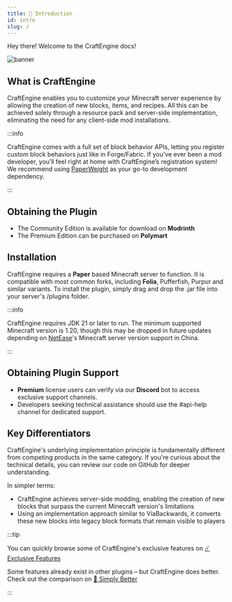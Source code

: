 ```yaml
---
title: 📗 Introduction
id: intro
slug: /
---
```



Hey there! Welcome to the CraftEngine docs!

<div style={{ display: 'flex', justifyContent: 'center', maxWidth: '100%', margin: '0 auto' }}>
  <img src={require('/img/craftengine.avif').default} alt="banner" style={{ width: '100%', height: 'auto', maxWidth: '400px', maxHeight: '400px', objectFit: 'contain' }} fetchPriority="high" />
</div>


## What is CraftEngine

CraftEngine enables you to customize your Minecraft server experience by allowing the creation of new blocks, items, and recipes. All this can be achieved solely through a resource pack and server-side implementation, eliminating the need for any client-side mod installations.

:::info

CraftEngine comes with a full set of block behavior APIs, letting you register custom block behaviors just like in Forge/Fabric. If you’ve ever been a mod developer, you’ll feel right at home with CraftEngine’s registration system! We recommend using [PaperWeight](https://github.com/PaperMC/paperweight) as your go-to development dependency.

:::

## Obtaining the Plugin
- The Community Edition is available for download on <Highlight color="#3CB371"><ColoredLink to="https://modrinth.com/plugin/craftengine" color="#ffffff">**Modrinth**</ColoredLink></Highlight>
- The Premium Edition can be purchased on <Highlight color="#2E8B57"><ColoredLink to="https://polymart.org/product/7624/craftengine" color="#ffffff">**Polymart**</ColoredLink></Highlight>

## Installation

CraftEngine requires a <Highlight color="#1877F2"><ColoredLink to="https://papermc.io/downloads/paper" color="#ffffff">**Paper**</ColoredLink></Highlight> based Minecraft server to function. It is compatible with most common forks, including <Highlight color="#1877F2"><ColoredLink to="https://papermc.io/downloads/folia" color="#ffffff">**Folia**</ColoredLink></Highlight>, Pufferfish, Purpur and similar variants.
To install the plugin, simply drag and drop the .jar file into your server's /plugins folder.

:::info

CraftEngine requires JDK 21 or later to run. The minimum supported Minecraft version is 1.20, though this may be dropped in future updates depending on [NetEase](https://minecraft.wiki/w/China_Edition)'s Minecraft server version support in China.

:::

## Obtaining Plugin Support
- <Highlight color="#FFA500">**Premium**</Highlight> license users can verify via our <Highlight color="#9370DB"><ColoredLink to="https://discord.gg/xiaomomi" color="#ffffff">**Discord**</ColoredLink></Highlight> bot to access exclusive support channels.
- Developers seeking technical assistance should use the #api-help channel for dedicated support.

## Key Differentiators
CraftEngine's underlying implementation principle is fundamentally different from competing products in the same category. If you're curious about the technical details, you can review our code on GitHub for deeper understanding.

In simpler terms:
- CraftEngine achieves server-side modding, enabling the creation of new blocks that surpass the current Minecraft version's limitations
- Using an implementation approach similar to ViaBackwards, it converts these new blocks into legacy block formats that remain visible to players

:::tip

You can quickly browse some of CraftEngine's exclusive features on [☄️ Exclusive Features](./intro/exclusive_feature)

Some features already exist in other plugins – but CraftEngine does better. Check out the comparison on [🥕 Simply Better](./intro/simply_better)

:::

